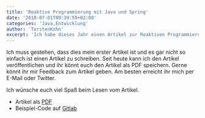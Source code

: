 ```yaml
---
title: 'Reaktive Programmierung mit Java und Spring'
date: '2018-07-01T09:39:59+02:00'
categories: 'Java,Entwicklung'
author: 'TorstenKohn'
excerpt: 'Ich habe dieses Jahr einen Artikel zur Reaktiven Programmierung für die Zeitschrift Java aktuell geschrieben. Der Artikel bietet einen Einstieg in die Reaktive Programmierung mit Java, Spring und Project Reactor.'
---
```

Ich muss gestehen, dass dies mein erster Artikel ist und es gar nicht so einfach ist einen Artikel zu schreiben.
Seit heute kann ich den Artikel veröffentlichen und ihr könnt euch den Artikel als PDF speichern.
Gerne könnt ihr mir Feedback zum Artikel geben. Am besten erreicht ihr mich per E-Mail oder Twitter.

Ich wünsche euch viel Spaß beim Lesen vom Artikel.

- Artikel als [PDF](/downloads/2018_Java_aktuell_Reaktive-Programmierung-mit-Java-und-Spring.pdf "Artikel als PDF Download")
- Beispiel-Code auf [Gitlab](https://gitlab.com/torstenkohn/todo-list-backend "Demoprojekt zum Artikel auf Gitlab")
